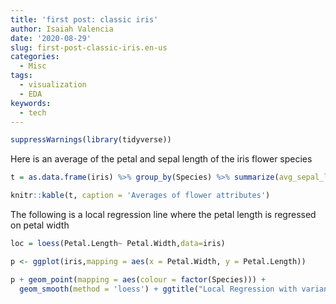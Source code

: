 ```yaml
---
title: 'first post: classic iris'
author: Isaiah Valencia
date: '2020-08-29'
slug: first-post-classic-iris.en-us
categories:
  - Misc
tags:
  - visualization
  - EDA
keywords:
  - tech
---
```


<!--more-->

```r
suppressWarnings(library(tidyverse))

```


Here is an average of the petal and sepal length of the iris flower species
```r
t = as.data.frame(iris) %>% group_by(Species) %>% summarize(avg_sepal_length = mean(Sepal.Length), avg_sepal_width = mean(Sepal.Width)) 

knitr::kable(t, caption = 'Averages of flower attributes')
```


The following is a local regression line where the petal length is regressed on petal width 
```r
loc = loess(Petal.Length~ Petal.Width,data=iris)

p <- ggplot(iris,mapping = aes(x = Petal.Width, y = Petal.Length)) 

p + geom_point(mapping = aes(colour = factor(Species))) + 
  geom_smooth(method = 'loess') + ggtitle("Local Regression with variance")
  
```



